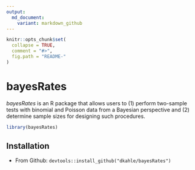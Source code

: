 ```yaml
---
output:
  md_document:
    variant: markdown_github
---
```


<!-- README.md is generated from README.Rmd. Please edit that file -->

```r

knitr::opts_chunk$set(
  collapse = TRUE,
  comment = "#>",
  fig.path = "README-"
)
```

# bayesRates

_bayesRates_ is an R package that allows users to (1) perform two-sample tests with binomial and Poisson data from a Bayesian perspective and (2) determine sample sizes for designing such procedures.

```r
library(bayesRates)


```



## Installation

* From Github: `devtools::install_github("dkahle/bayesRates")`

<!-- * From CRAN: `install.packages("bayesRates")` -->

